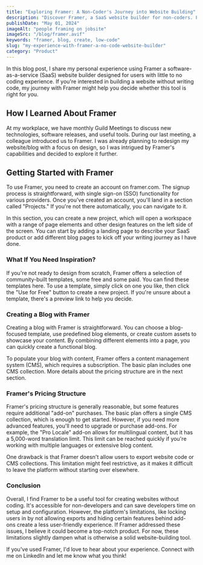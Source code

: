 ```yaml
---
title: "Exploring Framer: A Non-Coder's Journey into Website Building"
description: "Discover Framer, a SaaS website builder for non-coders. Follow my journey from signup to blog creation. Explore templates, CMS, pricing, and decide if Framer suits your needs."
publishDate: "May 01, 2024"
imageAlt: "people framing on jobsite"
imageSrc: "/blog/framer.avif"
keywords: "framer, blog, create, low-code"
slug: "my-experience-with-framer-a-no-code-website-builder"
category: "Product"
---
```


In this blog post, I share my personal experience using Framer a software-as-a-service (SaaS) website builder designed for users with little to no coding experience. If you're interested in building a website without writing code, my journey with Framer might help you decide whether this tool is right for you.

## How I Learned About Framer

At my workplace, we have monthly Guild Meetings to discuss new technologies, software releases, and useful tools. During our last meeting, a colleague introduced us to Framer. I was already planning to redesign my website/blog with a focus on design, so I was intrigued by Framer's capabilities and decided to explore it further.

## Getting Started with Framer

To use Framer, you need to create an account on framer.com. The signup process is straightforward, with single sign-on (SSO) functionality for various providers. Once you've created an account, you'll land in a section called "Projects." If you're not there automatically, you can navigate to it.

In this section, you can create a new project, which will open a workspace with a range of page elements and other design features on the left side of the screen. You can start by adding a landing page to describe your SaaS product or add different blog pages to kick off your writing journey as I have done.

### What If You Need Inspiration?

If you're not ready to design from scratch, Framer offers a selection of community-built templates, some free and some paid. You can find these templates here. To use a template, simply click on one you like, then click the "Use for Free" button to create a new project. If you're unsure about a template, there's a preview link to help you decide.

### Creating a Blog with Framer

Creating a blog with Framer is straightforward. You can choose a blog-focused template, use predefined blog elements, or create custom assets to showcase your content. By combining different elements into a page, you can quickly create a functional blog.

To populate your blog with content, Framer offers a content management system (CMS), which requires a subscription. The basic plan includes one CMS collection. More details about the pricing structure are in the next section.

### Framer's Pricing Structure

Framer's pricing structure is generally reasonable, but some features require additional "add-on" purchases. The basic plan offers a single CMS collection, which is enough to get started. However, if you need more advanced features, you'll need to upgrade or purchase add-ons. For example, the "Pro Locale" add-on allows for multilingual content, but it has a 5,000-word translation limit. This limit can be reached quickly if you're working with multiple languages or extensive blog content.

One drawback is that Framer doesn't allow users to export website code or CMS collections. This limitation might feel restrictive, as it makes it difficult to leave the platform without starting over elsewhere.

### Conclusion

Overall, I find Framer to be a useful tool for creating websites without coding. It's accessible for non-developers and can save developers time on setup and configuration. However, the platform's limitations, like locking users in by not allowing exports and hiding certain features behind add-ons create a less user-friendly experience. If Framer addressed these issues, I believe it could become a top-notch product. For now, these limitations slightly dampen what is otherwise a solid website-building tool.

If you've used Framer, I'd love to hear about your experience. Connect with me on LinkedIn and let me know what you think!
